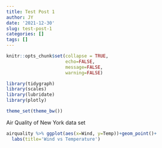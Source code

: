 ```yaml
---
title: Test Post 1
author: JY
date: '2021-12-30'
slug: test-post-1
categories: []
tags: []
---
```


```r
knitr::opts_chunk$set(collapse = TRUE,
                      echo=FALSE,
                      message=FALSE,
                      warning=FALSE)

library(tidygraph)
library(scales)
library(lubridate)
library(plotly)

theme_set(theme_bw())
```

Air Quality of New York data set

```r
airquality %>% ggplot(aes(x=Wind, y=Temp))+geom_point()+
  labs(title='Wind vs Temperature')
```

